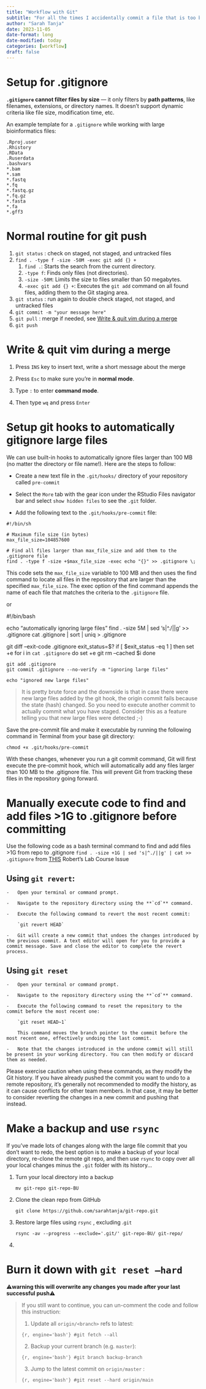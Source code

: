 ```yaml
---
title: "Workflow with Git"
subtitle: "For all the times I accidentally commit a file that is too big"
author: "Sarah Tanja"
date: 2023-11-05
date-format: long
date-modified: today
categories: [workflow]
draft: false
---
```


# Setup for .gitignore

**`.gitignore` cannot filter files by size** — it only filters by **path patterns**, like filenames, extensions, or directory names. It doesn’t support dynamic criteria like file size, modification time, etc.

An example template for a `.gitignore` while working with large bioinformatics files:

```         
.Rproj.user 
.Rhistory 
.RData 
.Ruserdata 
.bashvars 
*.bam
*.sam 
*.fastq
*.fq
*.fastq.gz
*.fq.gz 
*.fasta
*.fa 
*.gff3
```

# Normal routine for git push

1.  `git status` : check on staged, not staged, and untracked files
2.  `find . -type f -size -50M -exec git add {} +`
    1.  `find .`: Starts the search from the current directory.
    2.  `-type f`: Finds only files (not directories).
    3.  `-size -50M`: Limits the size to files smaller than 50 megabytes.
    4.  `-exec git add {} +`: Executes the `git add` command on all found files, adding them to the Git staging area.
3.  `git status` : run again to double check staged, not staged, and untracked files
4.  `git commit -m "your message here"`
5.  `git pull` : merge if needed, see [Write & quit vim during a merge](#write-quit-vim-during-a-merge)
6.  `git push`

# Write & quit vim during a merge {#write-quit-vim-during-a-merge}

1.  Press `INS` key to insert text, write a short message about the merge

2.  Press `Esc` to make sure you're in **normal mode**.

3.  Type `:` to enter **command mode**.

4.  Then type `wq` and press `Enter`

# Setup git hooks to automatically gitignore large files

We can use built-in hooks to automatically ignore files larger than 100 MB (no matter the directory or file name!). Here are the steps to follow:

-   Create a new text file in the `.git/hooks/` directory of your repository called `pre-commit`

-   Select the `More` tab with the gear icon under the RStudio Files navigator bar and select `show hidden files` to see the `.git` folder.

-   Add the following text to the `.git/hooks/pre-commit` file:

```         
#!/bin/sh

# Maximum file size (in bytes)
max_file_size=104857600

# Find all files larger than max_file_size and add them to the .gitignore file
find . -type f -size +$max_file_size -exec echo "{}" >> .gitignore \;
```

This code sets the `max_file_size` variable to 100 MB and then uses the find command to locate all files in the repository that are larger than the specified `max_file_size`. The exec option of the find command appends the name of each file that matches the criteria to the `.gitignore` file.

or

#!/bin/bash

echo "automatically ignoring large files" find . -size 5M \| sed 's\|\^./\|\|g' \>\> .gitignore cat .gitignore \| sort \| uniq \> .gitignore

git diff --exit-code .gitignore exit_status=\$? if \[ \$exit_status -eq 1 \] then set +e for i in `cat .gitignore` do set +e git rm --cached \$i done

```         
git add .gitignore
git commit .gitignore --no-verify -m "ignoring large files"

echo "ignored new large files"
```

> It is pretty brute force and the downside is that in case there were new large files added by the git hook, the origin commit fails because the state (hash) changed. So you need to execute another commit to actually commit what you have staged. Consider this as a feature telling you that new large files were detected ;-)

Save the pre-commit file and make it executable by running the following command in Terminal from your base git directory:

```         
chmod +x .git/hooks/pre-commit
```

With these changes, whenever you run a git commit command, Git will first execute the pre-commit hook, which will automatically add any files larger than 100 MB to the .gitignore file. This will prevent Git from tracking these files in the repository going forward.

# Manually execute code to find and add files \>1G to .gitignore before committing

Use the following code as a bash terminal command to find and add files \>1G from repo to .gitignore `find . -size +1G | sed 's|^./||g' | cat >> .gitignore` from [THIS](https://github.com/sr320/course-fish546-2015/issues/43) Robert's Lab Course Issue

## Using **`git revert`**:

```         
-   Open your terminal or command prompt.

-   Navigate to the repository directory using the **`cd`** command.

-   Execute the following command to revert the most recent commit:

    `git revert HEAD`

-   Git will create a new commit that undoes the changes introduced by the previous commit. A text editor will open for you to provide a commit message. Save and close the editor to complete the revert process.
```

## Using **`git reset`**

```         
-   Open your terminal or command prompt.

-   Navigate to the repository directory using the **`cd`** command.

-   Execute the following command to reset the repository to the commit before the most recent one:

    `git reset HEAD~1`

    This command moves the branch pointer to the commit before the most recent one, effectively undoing the last commit.

-   Note that the changes introduced in the undone commit will still be present in your working directory. You can then modify or discard them as needed.
```

Please exercise caution when using these commands, as they modify the Git history. If you have already pushed the commit you want to undo to a remote repository, it's generally not recommended to modify the history, as it can cause conflicts for other team members. In that case, it may be better to consider reverting the changes in a new commit and pushing that instead.

# Make a backup and use `rsync`

If you've made lots of changes along with the large file commit that you don't want to redo, the best option is to make a backup of your local directory, re-clone the remote git repo, and then use `rsync` to copy over all your local changes minus the `.git` folder with its history...

1.  Turn your local directory into a backup

    `mv git-repo git-repo-BU`

2.  Clone the clean repo from GitHub

    `git clone https://github.com/sarahtanja/git-repo.git`

3.  Restore large files using `rsync` , excluding .`git`

    `rsync -av --progress --exclude='.git/' git-repo-BU/ git-repo/`

4.  

# Burn it down with `git reset –hard`

::: callout-warning
⚠️**warning this will overwrite any changes you made after your last successful push**⚠️
:::

> If you still want to continue, you can un-comment the code and follow this instruction:
>
> 1.  Update all `origin/<branch>` refs to latest:
>
> ```{r, engine='bash'}
> #git fetch --all
> ```
>
> 2.  Backup your current branch (e.g. `master`):
>
> ```{r, engine='bash'}
> #git branch backup-branch
> ```
>
> 3.  Jump to the latest commit on `origin/master` :
>
> ```{r, engine='bash'}
> #git reset --hard origin/main
> ```
